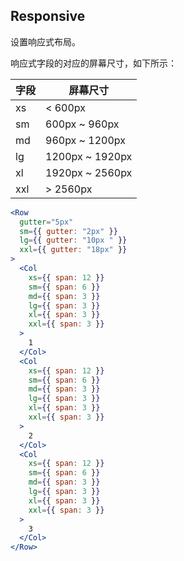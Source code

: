## Responsive

设置响应式布局。

响应式字段的对应的屏幕尺寸，如下所示：

| 字段 | 屏幕尺寸        |
| ---- | --------------- |
| xs   | < 600px         |
| sm   | 600px ~ 960px   |
| md   | 960px ~ 1200px  |
| lg   | 1200px ~ 1920px |
| xl   | 1920px ~ 2560px |
| xxl  | > 2560px        |

```jsx live=true className=s-grid-example
<Row
  gutter="5px"
  sm={{ gutter: "2px" }}
  lg={{ gutter: "10px " }}
  xxl={{ gutter: "18px" }}
>
  <Col
    xs={{ span: 12 }}
    sm={{ span: 6 }}
    md={{ span: 3 }}
    lg={{ span: 3 }}
    xl={{ span: 3 }}
    xxl={{ span: 3 }}
  >
    1
  </Col>
  <Col
    xs={{ span: 12 }}
    sm={{ span: 6 }}
    md={{ span: 3 }}
    lg={{ span: 3 }}
    xl={{ span: 3 }}
    xxl={{ span: 3 }}
  >
    2
  </Col>
  <Col
    xs={{ span: 12 }}
    sm={{ span: 6 }}
    md={{ span: 3 }}
    lg={{ span: 3 }}
    xl={{ span: 3 }}
    xxl={{ span: 3 }}
  >
    3
  </Col>
</Row>
```
